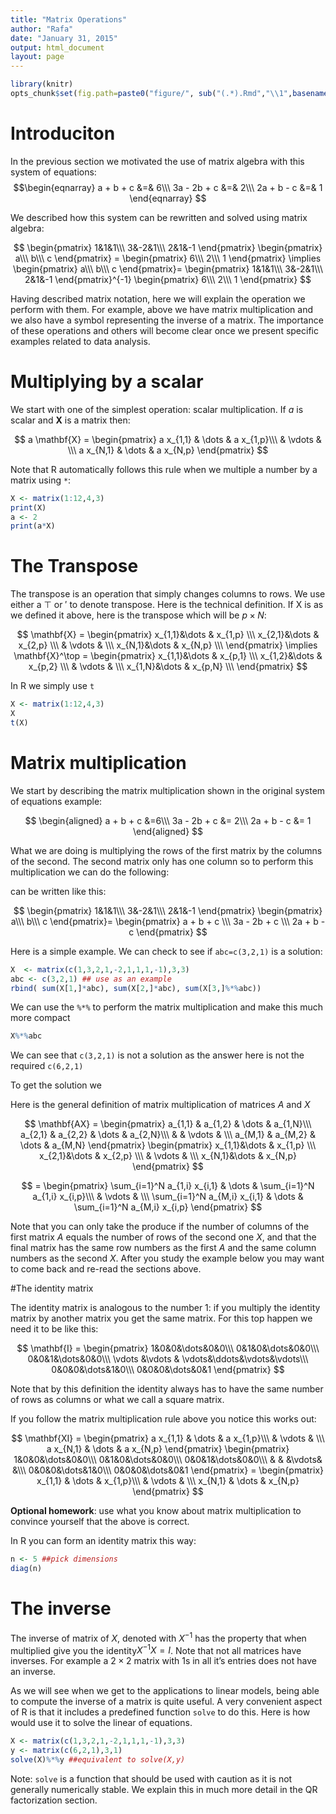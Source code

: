 ```yaml
---
title: "Matrix Operations"
author: "Rafa"
date: "January 31, 2015"
output: html_document
layout: page
---
```


```r
library(knitr)
opts_chunk$set(fig.path=paste0("figure/", sub("(.*).Rmd","\\1",basename(knitr:::knit_concord$get('infile'))), "-"))
```

# Introduciton

In the previous section we motivated the use of matrix algebra with this system of equations:
$$\begin{eqnarray}
a + b + c &=& 6\\\
3a - 2b + c &=& 2\\\
2a + b  - c &=& 1
\end{eqnarray}
$$

We described how this system can be rewritten and solved using matrix algebra:

$$
\begin{pmatrix}
1&1&1\\\
3&-2&1\\\
2&1&-1
\end{pmatrix}
\begin{pmatrix}
a\\\
b\\\
c
\end{pmatrix} =
\begin{pmatrix}
6\\\
2\\\
1
\end{pmatrix}
\implies
\begin{pmatrix}
a\\\
b\\\
c
\end{pmatrix}=
\begin{pmatrix}
1&1&1\\\
3&-2&1\\\
2&1&-1
\end{pmatrix}^{-1}
\begin{pmatrix}
6\\\
2\\\
1
\end{pmatrix}
$$

Having described matrix notation, here we will explain the operation we perform with them. For example, above we have matrix multiplication and we also have a symbol representing the inverse of a matrix. The importance of these operations and others will become clear once we present specific examples related to data analysis.
 

# Multiplying by a scalar

We start with one of the simplest operation: scalar multiplication. If $a$ is scalar and $\mathbf{X}$ is a matrix then:

$$
a \mathbf{X} = 
\begin{pmatrix}
  a x_{1,1} & \dots & a x_{1,p}\\\
  & \vdots & \\\
  a x_{N,1} & \dots & a  x_{N,p}
\end{pmatrix}
$$

Note that R automatically follows this rule when we multiple a number by a matrix using `*`:

```r
X <- matrix(1:12,4,3)
print(X)
a <- 2
print(a*X)
```


# The Transpose

The transpose is an operation that simply changes columns to rows. We use either a $\top$ or $'$ to denote transpose.  Here is the technical definition. If X is as we defined it above, here is the transpose which will be $p\times N$:


$$
\mathbf{X} = \begin{pmatrix}
  x_{1,1}&\dots & x_{1,p} \\\
  x_{2,1}&\dots & x_{2,p} \\\
   & \vdots & \\\
  x_{N,1}&\dots & x_{N,p} \\\
  \end{pmatrix} \implies
\mathbf{X}^\top = \begin{pmatrix}
  x_{1,1}&\dots & x_{p,1} \\\
  x_{1,2}&\dots & x_{p,2} \\\
   & \vdots & \\\
  x_{1,N}&\dots & x_{p,N} \\\
  \end{pmatrix}
$$

In R we simply use `t`
```r
X <- matrix(1:12,4,3)
X
t(X)
```

# Matrix multiplication

We start by describing the matrix multiplication shown in the original system of equations example:

$$
\begin{aligned}
a + b + c &=6\\\
3a - 2b + c &= 2\\\
2a + b  - c &= 1
\end{aligned}
$$

What we are doing is multiplying the rows of the first matrix by the columns of the second. The second matrix only has one column so to perform this multiplication we can do the following:

can be written like this:

$$
\begin{pmatrix}
1&1&1\\\
3&-2&1\\\
2&1&-1
\end{pmatrix}
\begin{pmatrix}
a\\\
b\\\
c
\end{pmatrix}=
\begin{pmatrix}
a + b + c \\\
3a - 2b + c \\\
2a + b  - c 
\end{pmatrix}
$$

Here is a simple example. We can check to see if `abc=c(3,2,1)` is a solution:
```r
X  <- matrix(c(1,3,2,1,-2,1,1,1,-1),3,3)
abc <- c(3,2,1) ## use as an example
rbind( sum(X[1,]*abc), sum(X[2,]*abc), sum(X[3,]%*%abc))
```
We can use the `%*%` to perform the matrix multiplication and make this much more compact

```r
X%*%abc
```


We can see that `c(3,2,1)` is not a solution as the answer here is not the required `c(6,2,1)`

To get the solution we 

Here is the general definition of matrix multiplication of matrices $A$ and $X$

$$
\mathbf{AX} = \begin{pmatrix}
  a_{1,1} & a_{1,2} & \dots & a_{1,N}\\\
  a_{2,1} & a_{2,2} & \dots & a_{2,N}\\\
  & & \vdots & \\\
  a_{M,1} & a_{M,2} & \dots & a_{M,N}
\end{pmatrix}
\begin{pmatrix}
  x_{1,1}&\dots & x_{1,p} \\\
  x_{2,1}&\dots & x_{2,p} \\\
   & \vdots & \\\
  x_{N,1}&\dots & x_{N,p} 
  \end{pmatrix}
$$
  
$$  = \begin{pmatrix}
  \sum_{i=1}^N a_{1,i} x_{i,1} & \dots & \sum_{i=1}^N a_{1,i} x_{i,p}\\\
  & \vdots & \\\
  \sum_{i=1}^N a_{M,i} x_{i,1} & \dots & \sum_{i=1}^N a_{M,i} x_{i,p}
\end{pmatrix}
$$

Note that you can only take the produce if the number of columns of the first matrix $A$ equals the number of rows of the second one $X$, and that the final matrix has the same row numbers as the first $A$ and the same column numbers as the second $X$. 
After you study the example below you may want to come back and re-read the sections above.

#The identity matrix

The identity matrix is analogous to the number 1: if you multiply the identity matrix by another matrix you get the same matrix. For this top happen we need it to be like this:

$$
\mathbf{I} = \begin{pmatrix}
1&0&0&\dots&0&0\\\
0&1&0&\dots&0&0\\\
0&0&1&\dots&0&0\\\
\vdots &\vdots & \vdots&\ddots&\vdots&\vdots\\\
0&0&0&\dots&1&0\\\
0&0&0&\dots&0&1
\end{pmatrix}
$$

Note that by this definition the identity always has to have the same number of rows as columns or what we call a square matrix.

If you follow the matrix multiplication rule above you notice this works out:

$$
\mathbf{XI} = 
\begin{pmatrix}
  a x_{1,1} & \dots & a x_{1,p}\\\
  & \vdots & \\\
  a x_{N,1} & \dots & a  x_{N,p}
\end{pmatrix}
\begin{pmatrix}
1&0&0&\dots&0&0\\\
0&1&0&\dots&0&0\\\
0&0&1&\dots&0&0\\\
 & & &\vdots& &\\\
0&0&0&\dots&1&0\\\
0&0&0&\dots&0&1
\end{pmatrix} = 
\begin{pmatrix}
   x_{1,1} & \dots &  x_{1,p}\\\
  & \vdots & \\\
   x_{N,1} & \dots & x_{N,p}
\end{pmatrix}
$$


<b> Optional homework</b>: use what you know about matrix multiplication to convince yourself that the above is correct.

In R you can form an identity matrix this way:
```r
n <- 5 ##pick dimensions
diag(n)
```

# The inverse

The inverse of matrix of $X$, denoted with $X^{-1}$ has the property that when multiplied give you the identity$X^{-1}X=I$. Note that not all matrices have inverses. For example a $2\times 2$ matrix with 1s in all it's entries does not have an inverse. 

As we will see when we get to the applications to linear models, being able to compute the inverse of a matrix is quite useful. A very convenient aspect of R is that it includes a predefined function `solve` to do this. Here is how would use it to solve the linear of equations.

```r
X <- matrix(c(1,3,2,1,-2,1,1,1,-1),3,3)
y <- matrix(c(6,2,1),3,1)
solve(X)%*%y ##equivalent to solve(X,y)
```


Note: `solve` is a function that should be used with caution as it is not generally numerically stable. We explain this in much more detail in the QR factorization section. 